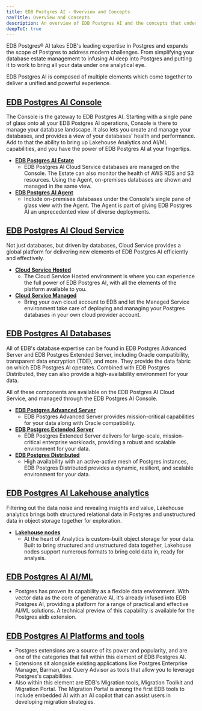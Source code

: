 ```yaml
---
title: EDB Postgres AI - Overview and Concepts
navTitle: Overview and Concepts
description: An overview of EDB Postgres AI and the concepts that underpin it
deepToC: true
---
```


EDB Postgres® AI takes EDB's leading expertise in Postgres and expands the scope of Postgres to address modern challenges. From simplifying your database estate management to infusing AI deep into Postgres and putting it to work to bring all your data under one analytical eye.

EDB Postgres AI is composed of multiple elements which come together to deliver a unified and powerful experience.

## [EDB Postgres AI Console](/edb-postgres-ai/console)

The Console is the gateway to EDB Postgres AI. Starting with a single pane of glass onto all your EDB Postgres AI operations, Console is there to manage your database landscape. It also lets you create and manage your databases, and provides a view of your databases' health and performance. Add to that the ability to bring up Lakehouse Analytics and AI/ML capabilities, and you have the power of EDB Postgres AI at your fingertips.

-   **[EDB Postgres AI Estate](/edb-postgres-ai/console/estate)**
    -   EDB Postgres AI Cloud Service databases are managed on the Console. The Estate can also monitor the health of AWS RDS and S3 resources. Using the Agent, on-premises databases are shown and managed in the same view.
-   **[EDB Postgres AI Agent](/edb-postgres-ai/console/estate/agent/)**
    -   Include on-premises databases under the Console's single pane of glass view with the Agent. The Agent is part of giving EDB Postgres AI an unprecedented view of diverse deployments.

## [EDB Postgres AI Cloud Service](/edb-postgres-ai/cloud-service)

Not just databases, but driven by databases, Cloud Service provides a global platform for delivering new elements of EDB Postgres AI efficiently and effectively.

-   **[Cloud Service Hosted](/edb-postgres-ai/cloud-service/getting_started/planning/choosing_your_deployment/edb_hosted_cloud_service/)**
    -   The Cloud Service Hosted environment is where you can experience the full power of EDB Postgres AI, with all the elements of the platform available to you.
-   **[Cloud Service Managed](/edb-postgres-ai/cloud-service/getting_started/planning/choosing_your_deployment/your_cloud_account/)**
    -   Bring your own cloud account to EDB and let the Managed Service environment take care of deploying and managing your Postgres databases in your own cloud provider account.

## [EDB Postgres AI Databases](/edb-postgres-ai/databases)

All of EDB's database expertise can be found in EDB Postgres Advanced Server and EDB Postgres Extended Server, including Oracle compatibility, transparent data encryption (TDE), and more. They provide the data fabric on which EDB Postgres AI operates. Combined with EDB Postgres Distributed, they can also provide a high-availability environment for your data. 

All of these components are available on the EDB Postgres AI Cloud Service, and managed through the EDB Postgres AI Console.

-   **[EDB Postgres Advanced Server](/edb-postgres-ai/databases/epas)**
    -   EDB Postgres Advanced Server provides mission-critical capabilities for your data along with Oracle compatibility.
-   **[EDB Postgres Extended Server](/edb-postgres-ai/databases/pge)**
    -   EDB Postgres Extended Server delivers for large-scale, mission-critical enterprise workloads, providing a robust and scalable environment for your data. 
-   **[EDB Postgres Distributed](/edb-postgres-ai/databases/pgd/)**
    -   High availability with an active-active mesh of Postgres instances, EDB Postgres Distributed provides a dynamic, resilient, and scalable environment for your data.

## [EDB Postgres AI Lakehouse analytics](/edb-postgres-ai/analytics)

Filtering out the data noise and revealing insights and value, Lakehouse analytics brings both structured relational data in Postgres and unstructured data in object storage together for exploration.

-   **[Lakehouse nodes](/edb-postgres-ai/analytics/concepts)**
    -   At the heart of Analytics is custom-built object storage for your data. Built to bring structured and unstructured data together, Lakehouse nodes support numerous formats to bring cold data in, ready for analysis. 

## [EDB Postgres AI AI/ML](/edb-postgres-ai/ai-ml)
* Postgres has proven its capability as a flexible data environment. With vector data as the core of generative AI, it's already infused into EDB Postgres AI, providing a platform for a range of practical and effective AI/ML solutions. A technical preview of this capability is available for the Postgres aidb extension.

## [EDB Postgres AI Platforms and tools](/edb-postgres-ai/tools)

-   Postgres extensions are a source of its power and popularity, and are one of the categories that fall within this element of EDB Postgres AI. 
-   Extensions sit alongside existing applications like Postgres Enterprise Manager, Barman, and Query Advisor as tools that allow you to leverage Postgres's capabilities.
-   Also within this element are EDB's Migration tools, Migration Toolkit and Migration Portal. The Migration Portal is among the first EDB tools to include embedded AI with an AI copilot that can assist users in developing migration strategies.
